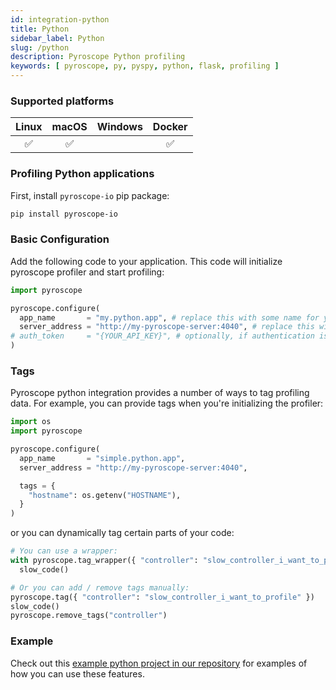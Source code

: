 ```yaml
---
id: integration-python
title: Python
sidebar_label: Python
slug: /python
description: Pyroscope Python profiling
keywords: [ pyroscope, py, pyspy, python, flask, profiling ]
---
```




### Supported platforms

| Linux | macOS | Windows | Docker |
|:-----:|:-----:|:-------:|:------:|
|   ✅  |   ✅  |         |   ✅   |

### Profiling Python applications

First, install `pyroscope-io` pip package:

```bash
pip install pyroscope-io
```

### Basic Configuration

Add the following code to your application. This code will initialize pyroscope profiler and start profiling:

```python
import pyroscope

pyroscope.configure(
  app_name       = "my.python.app", # replace this with some name for your application
  server_address = "http://my-pyroscope-server:4040", # replace this with the address of your pyroscope server
# auth_token     = "{YOUR_API_KEY}", # optionally, if authentication is enabled, specify the API key
)
```

### Tags

Pyroscope python integration provides a number of ways to tag profiling data. For example, you can provide tags when you're initializing the profiler:

```python
import os
import pyroscope

pyroscope.configure(
  app_name       = "simple.python.app",
  server_address = "http://my-pyroscope-server:4040",

  tags = {
    "hostname": os.getenv("HOSTNAME"),
  }
)
```

or you can dynamically tag certain parts of your code:

```python
# You can use a wrapper:
with pyroscope.tag_wrapper({ "controller": "slow_controller_i_want_to_profile" }):
  slow_code()

# Or you can add / remove tags manually:
pyroscope.tag({ "controller": "slow_controller_i_want_to_profile" })
slow_code()
pyroscope.remove_tags("controller")
```

### Example

Check out this [example python project in our repository](https://github.com/pyroscope-io/pyroscope/tree/main/examples/python) for examples of how you can use these features.
